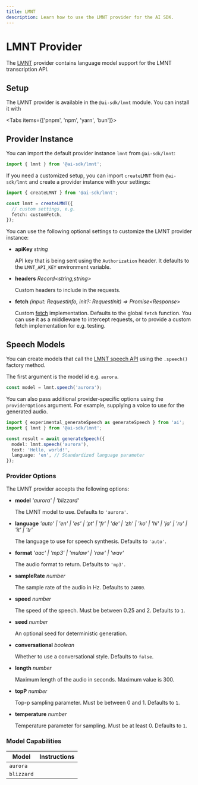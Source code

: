 ```yaml
---
title: LMNT
description: Learn how to use the LMNT provider for the AI SDK.
---
```


# LMNT Provider

The [LMNT](https://lmnt.com/) provider contains language model support for the LMNT transcription API.

## Setup

The LMNT provider is available in the `@ai-sdk/lmnt` module. You can install it with

<Tabs items={['pnpm', 'npm', 'yarn', 'bun']}>
  <Tab>
    <Snippet text="pnpm add @ai-sdk/lmnt" dark />
  </Tab>
  <Tab>
    <Snippet text="npm install @ai-sdk/lmnt" dark />
  </Tab>
  <Tab>
    <Snippet text="yarn add @ai-sdk/lmnt" dark />
  </Tab>

  <Tab>
    <Snippet text="bun add @ai-sdk/lmnt" dark />
  </Tab>
</Tabs>

## Provider Instance

You can import the default provider instance `lmnt` from `@ai-sdk/lmnt`:

```ts
import { lmnt } from '@ai-sdk/lmnt';
```

If you need a customized setup, you can import `createLMNT` from `@ai-sdk/lmnt` and create a provider instance with your settings:

```ts
import { createLMNT } from '@ai-sdk/lmnt';

const lmnt = createLMNT({
  // custom settings, e.g.
  fetch: customFetch,
});
```

You can use the following optional settings to customize the LMNT provider instance:

- **apiKey** _string_

  API key that is being sent using the `Authorization` header.
  It defaults to the `LMNT_API_KEY` environment variable.

- **headers** _Record&lt;string,string&gt;_

  Custom headers to include in the requests.

- **fetch** _(input: RequestInfo, init?: RequestInit) => Promise&lt;Response&gt;_

  Custom [fetch](https://developer.mozilla.org/en-US/docs/Web/API/fetch) implementation.
  Defaults to the global `fetch` function.
  You can use it as a middleware to intercept requests,
  or to provide a custom fetch implementation for e.g. testing.

## Speech Models

You can create models that call the [LMNT speech API](https://docs.lmnt.com/api-reference/speech/synthesize-speech-bytes)
using the `.speech()` factory method.

The first argument is the model id e.g. `aurora`.

```ts
const model = lmnt.speech('aurora');
```

You can also pass additional provider-specific options using the `providerOptions` argument. For example, supplying a voice to use for the generated audio.

```ts highlight="6"
import { experimental_generateSpeech as generateSpeech } from 'ai';
import { lmnt } from '@ai-sdk/lmnt';

const result = await generateSpeech({
  model: lmnt.speech('aurora'),
  text: 'Hello, world!',
  language: 'en', // Standardized language parameter
});
```

### Provider Options

The LMNT provider accepts the following options:

- **model** _'aurora' | 'blizzard'_

  The LMNT model to use. Defaults to `'aurora'`.

- **language** _'auto' | 'en' | 'es' | 'pt' | 'fr' | 'de' | 'zh' | 'ko' | 'hi' | 'ja' | 'ru' | 'it' | 'tr'_

  The language to use for speech synthesis. Defaults to `'auto'`.

- **format** _'aac' | 'mp3' | 'mulaw' | 'raw' | 'wav'_

  The audio format to return. Defaults to `'mp3'`.

- **sampleRate** _number_

  The sample rate of the audio in Hz. Defaults to `24000`.

- **speed** _number_

  The speed of the speech. Must be between 0.25 and 2. Defaults to `1`.

- **seed** _number_

  An optional seed for deterministic generation.

- **conversational** _boolean_

  Whether to use a conversational style. Defaults to `false`.

- **length** _number_

  Maximum length of the audio in seconds. Maximum value is 300.

- **topP** _number_

  Top-p sampling parameter. Must be between 0 and 1. Defaults to `1`.

- **temperature** _number_

  Temperature parameter for sampling. Must be at least 0. Defaults to `1`.

### Model Capabilities

| Model      | Instructions        |
| ---------- | ------------------- |
| `aurora`   | <Check size={18} /> |
| `blizzard` | <Check size={18} /> |

